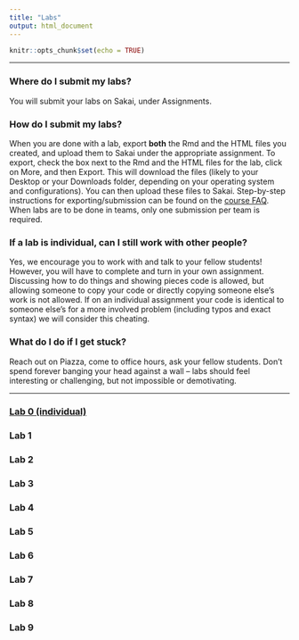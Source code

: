 ```yaml
---
title: "Labs"
output: html_document
---
```


```r
knitr::opts_chunk$set(echo = TRUE)
```

--- 

### Where do I submit my labs?

You will submit your labs on Sakai, under Assignments.

### How do I submit my labs?

When you are done with a lab, export **both** the Rmd and the HTML files you created, and upload them to Sakai under the appropriate assignment. To export, check the box next to the Rmd and the HTML files for the lab, click on More, and then Export. This will download the files (likely to your Desktop or your Downloads folder, depending on your operating system and configurations). You can then upload these files to Sakai. Step-by-step instructions for exporting/submission can be found on the [course FAQ](https://kelrenmor.github.io/STA101-002/faq/#r5). When labs are to be done in teams, only one submission per team is required.

### If a lab is individual, can I still work with other people?

Yes, we encourage you to work with and talk to your fellow students! However, you will have to complete and turn in your own assignment. Discussing how to do things and showing pieces code is allowed, but allowing someone to copy your code or directly copying someone else's work is not allowed. If on an individual assignment your code is identical to someone else's for a more involved problem (including typos and exact syntax) we will consider this cheating.

### What do I do if I get stuck?

Reach out on Piazza, come to office hours, ask your fellow students. Don't spend forever banging your head against a wall -- labs should feel interesting or challenging, but not impossible or demotivating.

---

### [Lab 0 (individual)](https://kelrenmor.github.io/STA101-002/labs/lab0/lab0)

### Lab 1

### Lab 2

### Lab 3

### Lab 4

### Lab 5

### Lab 6

### Lab 7

### Lab 8

### Lab 9

